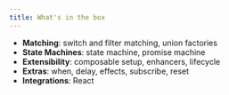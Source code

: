 ```yaml
---
title: What's in the box
---
```


- **Matching**: switch and filter matching, union factories
- **State Machines**: state machine, promise machine
- **Extensibility**: composable setup, enhancers, lifecycle
- **Extras**: when, delay, effects, subscribe, reset
- **Integrations**: React
